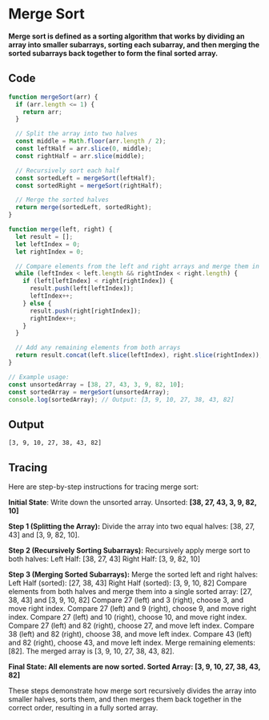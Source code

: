 # Merge Sort

**Merge sort is defined as a sorting algorithm that works by dividing an array into smaller subarrays, sorting each subarray, and then merging the sorted subarrays back together to form the final sorted array.**
 

## Code
```js filename="Sorting-Algo/mg.js"
function mergeSort(arr) {
  if (arr.length <= 1) {
    return arr;
  }

  // Split the array into two halves
  const middle = Math.floor(arr.length / 2);
  const leftHalf = arr.slice(0, middle);
  const rightHalf = arr.slice(middle);

  // Recursively sort each half
  const sortedLeft = mergeSort(leftHalf);
  const sortedRight = mergeSort(rightHalf);

  // Merge the sorted halves
  return merge(sortedLeft, sortedRight);
}

function merge(left, right) {
  let result = [];
  let leftIndex = 0;
  let rightIndex = 0;

  // Compare elements from the left and right arrays and merge them in sorted order
  while (leftIndex < left.length && rightIndex < right.length) {
    if (left[leftIndex] < right[rightIndex]) {
      result.push(left[leftIndex]);
      leftIndex++;
    } else {
      result.push(right[rightIndex]);
      rightIndex++;
    }
  }

  // Add any remaining elements from both arrays
  return result.concat(left.slice(leftIndex), right.slice(rightIndex));
}

// Example usage:
const unsortedArray = [38, 27, 43, 3, 9, 82, 10];
const sortedArray = mergeSort(unsortedArray);
console.log(sortedArray); // Output: [3, 9, 10, 27, 38, 43, 82]

```

## Output
```
[3, 9, 10, 27, 38, 43, 82]
```

## Tracing 
Here are step-by-step instructions for tracing merge sort:

**Initial State**: Write down the unsorted array.
Unsorted: **[38, 27, 43, 3, 9, 82, 10]**

**Step 1 (Splitting the Array):**
Divide the array into two equal halves: [38, 27, 43] and [3, 9, 82, 10].

**Step 2 (Recursively Sorting Subarrays):**
Recursively apply merge sort to both halves:
Left Half: [38, 27, 43]
Right Half: [3, 9, 82, 10]

**Step 3 (Merging Sorted Subarrays):**
Merge the sorted left and right halves:
Left Half (sorted): [27, 38, 43]
Right Half (sorted): [3, 9, 10, 82]
Compare elements from both halves and merge them into a single sorted array:
[27, 38, 43] and [3, 9, 10, 82]
Compare 27 (left) and 3 (right), choose 3, and move right index.
Compare 27 (left) and 9 (right), choose 9, and move right index.
Compare 27 (left) and 10 (right), choose 10, and move right index.
Compare 27 (left) and 82 (right), choose 27, and move left index.
Compare 38 (left) and 82 (right), choose 38, and move left index.
Compare 43 (left) and 82 (right), choose 43, and move left index.
Merge remaining elements: [82].
The merged array is [3, 9, 10, 27, 38, 43, 82].

**Final State: All elements are now sorted.
Sorted Array: [3, 9, 10, 27, 38, 43, 82]**


These steps demonstrate how merge sort recursively divides the array into smaller halves, sorts them, and then merges them back together in the correct order, resulting in a fully sorted array.